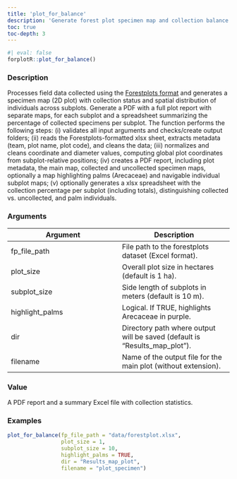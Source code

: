 ```yaml
---
title: 'plot_for_balance'
description: 'Generate forest plot specimen map and collection balance'
toc: true
toc-depth: 3
---
```



```r
#| eval: false
forplotR::plot_for_balance()
```

### Description

Processes field data collected using the [Forestplots format](https://forestplots.net/)
and generates a specimen map (2D plot) with collection status and spatial
distribution of individuals across subplots. Generate a PDF with a full plot
report with separate maps, for each subplot and a spreadsheet summarizing the
percentage of collected specimens per subplot. The function performs the
following steps: (i) validates all input arguments and checks/create output
folders; (ii) reads the Forestplots-formatted xlsx sheet, extracts metadata
(team, plot name, plot code), and cleans the data; (iii) normalizes and cleans
coordinate and diameter values, computing global plot coordinates from
subplot-relative positions; (iv) creates a PDF report, including plot metadata,
the main map, collected and uncollected specimen maps, optionally a map
highlighting palms (Arecaceae) and navigable individual subplot  maps; (v)
optionally generates a xlsx spreadsheet with the collection
percentage per subplot (including totals), distinguishing collected vs.
uncollected, and palm individuals.

### Arguments

| Argument | Description |
|---|---|
| fp_file_path | File path to the forestplots dataset (Excel format). |
| plot_size | Overall plot size in hectares (default is 1 ha). |
| subplot_size | Side length of subplots in meters (default is 10 m). |
| highlight_palms | Logical. If TRUE, highlights Arecaceae in purple. |
| dir | Directory path where output will be saved (default is "Results_map_plot"). |
| filename | Name of the output file for the main plot (without extension). |

### Value

A PDF report and a summary Excel file with collection statistics.

### Examples

```r
plot_for_balance(fp_file_path = "data/forestplot.xlsx",
                 plot_size = 1,
                 subplot_size = 10,
                 highlight_palms = TRUE,
                 dir = "Results_map_plot",
                 filename = "plot_specimen")
```


